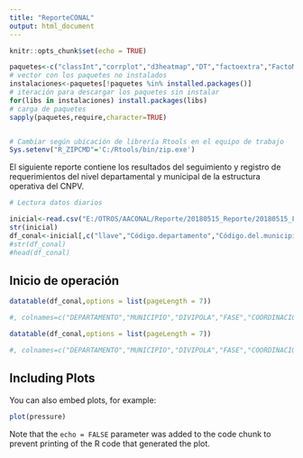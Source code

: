 ```yaml
---
title: "ReporteCONAL"
output: html_document
---
```


```r
knitr::opts_chunk$set(echo = TRUE)
```


```r

paquetes<-c("classInt","corrplot","d3heatmap","DT","factoextra","FactoMineR","foreign","ggplot2","gridExtra","heatmaply","Hmisc","knitr","leaflet","maps","maptools","NbClust","openxlsx","pander","plotly","raster","RColorBrewer","reshape2","rgdal","rgeos","RPostgreSQL","scales","sf","spatstat","spdep","VIM","viridis")
# vector con los paquetes no instalados
instalaciones<-paquetes[!paquetes %in% installed.packages()]
# iteración para descargar los paquetes sin instalar
for(libs in instalaciones) install.packages(libs)
# carga de paquetes
sapply(paquetes,require,character=TRUE)


# Cambiar según ubicación de librería Rtools en el equipo de trabajo
Sys.setenv("R_ZIPCMD"='C:/Rtools/bin/zip.exe') 
```

El siguiente reporte contiene los resultados del seguimiento y registro de requerimientos del nivel departamental y municipal de la estructura operativa del CNPV.


```r
# Lectura datos diarios

inicial<-read.csv("E:/OTROS/AACONAL/Reporte/20180515_Reporte/20180515_Formulario_Consolidado.csv",header=TRUE,sep=";",stringsAsFactors=FALSE)
str(inicial)
df_conal<-inicial[,c("llave","Código.departamento","Código.del.municipio","Municipio","Personal","Insumos_kits","Transporte","Externalidades","Pre_operativo","Operativo","TIC","Estado")]
#str(df_conal)
#head(df_conal)

```

## Inicio de operación



```r
datatable(df_conal,options = list(pageLength = 7))

#, colnames=c("DEPARTAMENTO","MUNICIPIO","DIVIPOLA","FASE","COORDINACIÓN","PERSONAL","INSUMOS","TRANSPORTE","EXTERNALIDADES","PRE-OPERATIVO","OPERATIVO","TIC"),options = #list(pageLength = 7)

```



```r
datatable(df_conal,options = list(pageLength = 7))

#, colnames=c("DEPARTAMENTO","MUNICIPIO","DIVIPOLA","FASE","COORDINACIÓN","PERSONAL","INSUMOS","TRANSPORTE","EXTERNALIDADES","PRE-OPERATIVO","OPERATIVO","TIC"),options = #list(pageLength = 7)

```

## Including Plots

You can also embed plots, for example:

```r
plot(pressure)
```

Note that the `echo = FALSE` parameter was added to the code chunk to prevent printing of the R code that generated the plot.
